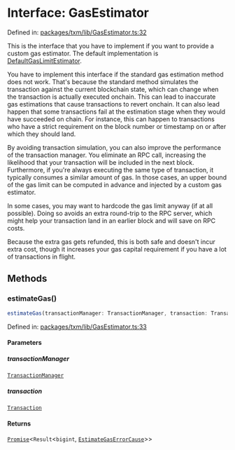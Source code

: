 # Interface: GasEstimator

Defined in: [packages/txm/lib/GasEstimator.ts:32](https://github.com/HappyChainDevs/happychain/blob/99d9c499d60929c60f5b0529191c07ec6adb3faa/packages/txm/lib/GasEstimator.ts#L32)

This is the interface that you have to implement if you want to provide a custom gas estimator.
The default implementation is [DefaultGasLimitEstimator](/txm/api/classes/DefaultGasLimitEstimator).

You have to implement this interface if the standard gas estimation method does not work. That's because the standard method
simulates the transaction against the current blockchain state, which can change when the transaction is actually executed onchain.
This can lead to inaccurate gas estimations that cause transactions to revert onchain. It can also lead happen that some transactions fail
at the estimation stage when they would have succeeded on chain. For instance, this can happen to transactions
who have a strict requirement on the block number or timestamp on or after which they should land.

By avoiding transaction simulation, you can also improve the performance of the transaction manager.
You eliminate an RPC call, increasing the likelihood that your transaction will be included in the next block.
Furthermore, if you're always executing the same type of transaction, it typically consumes a similar amount of gas.
In those cases, an upper bound of the gas limit can be computed in advance and injected by a custom gas estimator.

In some cases, you may want to hardcode the gas limit anyway (if at all possible). Doing so avoids an extra round-trip to the RPC server,
which might help your transaction land in an earlier block and will save on RPC costs.

Because the extra gas gets refunded, this is both safe and doesn't incur extra cost,
though it increases your gas capital requirement if you have a lot of transactions in flight.

## Methods

### estimateGas()

```ts
estimateGas(transactionManager: TransactionManager, transaction: Transaction): Promise<Result<bigint, EstimateGasErrorCause>>
```

Defined in: [packages/txm/lib/GasEstimator.ts:33](https://github.com/HappyChainDevs/happychain/blob/99d9c499d60929c60f5b0529191c07ec6adb3faa/packages/txm/lib/GasEstimator.ts#L33)

#### Parameters

##### transactionManager

[`TransactionManager`](/txm/api/classes/TransactionManager)

##### transaction

[`Transaction`](/txm/api/classes/Transaction)

#### Returns

[`Promise`](https://developer.mozilla.org/docs/Web/JavaScript/Reference/Global_Objects/Promise)\<`Result`\<`bigint`, [`EstimateGasErrorCause`](/txm/api/enumerations/EstimateGasErrorCause)>>
